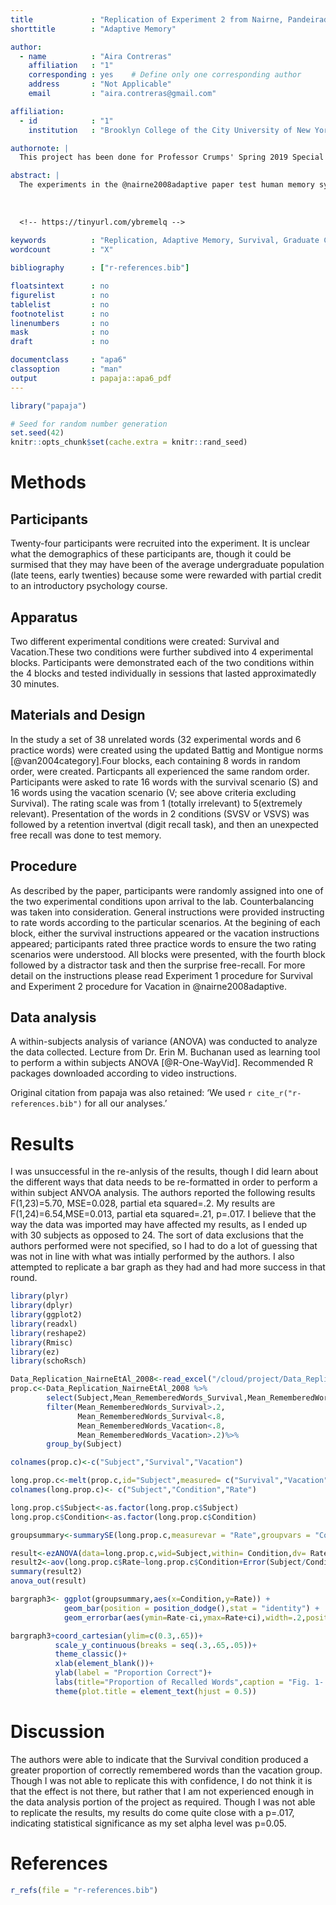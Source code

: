 ```yaml
---
title             : "Replication of Experiment 2 from Nairne, Pandeirada, and Thompson (2008) 'The Comparative Value of Survival Processing'"
shorttitle        : "Adaptive Memory"

author: 
  - name          : "Aira Contreras"
    affiliation   : "1"
    corresponding : yes    # Define only one corresponding author
    address       : "Not Applicable"
    email         : "aira.contreras@gmail.com"

affiliation:
  - id            : "1"
    institution   : "Brooklyn College of the City University of New York"

authornote: |
  This project has been done for Professor Crumps' Spring 2019 Special Topics in Experimental Psychology Pscy. 7709G.

abstract: |
  The experiments in the @nairne2008adaptive paper test human memory systems in survival and non-survival conditions in an effort to determine if one yields measurably better recollection from participants. Participants were asked to rate words in conditions that produce excellent retention including conditions that had words related to pleasantness, imagery, and self reference. Previous experiments have suggested that participants show superior memory when words  were related to survival conditions. The researchers suggest that this may be a result of fitness advantages accrued in the ancestral past. The goal of this exercise is to replicate one of the experiments presented in the paper and determine if the results were similar or even the same. The analysis will be done via the Rstudio software. I was able to [successfully/not successfully] replication the experiment.
  
  
  
  <!-- https://tinyurl.com/ybremelq -->
  
keywords          : "Replication, Adaptive Memory, Survival, Graduate Class"
wordcount         : "X"

bibliography      : ["r-references.bib"]

floatsintext      : no
figurelist        : no
tablelist         : no
footnotelist      : no
linenumbers       : no
mask              : no
draft             : no

documentclass     : "apa6"
classoption       : "man"
output            : papaja::apa6_pdf
---
```


```r
library("papaja")
```

```r
# Seed for random number generation
set.seed(42)
knitr::opts_chunk$set(cache.extra = knitr::rand_seed)
```



# Methods

## Participants
Twenty-four participants were recruited into the experiment. It is unclear what the demographics of these participants are, though it could be surmised that they may have been of the average undergraduate population (late teens, early twenties) because some were rewarded with partial credit to an introductory psychology course.

## Apparatus
Two different experimental conditions were created: Survival and Vacation.These two conditions were further subdived into 4 experimental blocks. Participants were demonstrated each of the two conditions within the 4 blocks and tested individually in sessions that lasted approximatedly 30 minutes.

## Materials and Design
In the study a set of 38 unrelated words (32 experimental words and 6 practice words) were created using the updated Battig and Montigue norms [@van2004category].Four blocks, each containing 8 words in random order, were created. Particpants all experienced the same random order. Participants were asked to rate 16 words with the survival scenario (S) and 16 words using the vacation scenario (V; see above criteria excluding Survival). The rating scale was from 1 (totally irrelevant) to 5(extremely relevant). Presentation of the words in 2 conditions (SVSV or VSVS) was followed by a retention invertval (digit recall task), and then an unexpected free recall was done to test memory.

## Procedure

As described by the paper, participants were randomly assigned into one of the two experimental conditions upon arrival to the lab. Counterbalancing was taken into consideration. General instructions were provided instructing to rate words according to the particular scenarios. At the begining of each block, either the survival instructions appeared or the vacation instructions appeared; participants rated three practice words to ensure the two rating scenarios were understood. All blocks were presented, with the fourth block followed by a distractor task and then the surprise free-recall. For more detail on the instructions please read Experiment 1 procedure for Survival and Experiment 2 procedure for Vacation in @nairne2008adaptive. 


## Data analysis
A within-subjects analysis of variance (ANOVA) was conducted to analyze the data collected. Lecture from Dr. Erin M. Buchanan used as learning tool to perform a within subjects ANOVA [@R-One-WayVid]. Recommended R packages downloaded according to video instructions. 

Original citation from papaja was also retained: 'We used `r cite_r("r-references.bib")` for all our analyses.'


# Results

I was unsuccessful in the re-anlysis of the results, though I did learn about the different ways that data needs to be re-formatted in order to perform a within subject ANVOA analysis. The authors reported the following results F(1,23)=5.70, MSE=0.028, partial eta squared=.2. My results are F(1,24)=6.54,MSE=0.013, partial eta squared=.21, p=.017. I believe that the way the data was imported may have affected my results, as I ended up with 30 subjects as opposed to 24. The sort of data exclusions that the authors performed were not specified, so I had to do a lot of guessing that was not in line with what was intially performed by the authors. I also attempted to replicate a bar graph as they had and had more success in that round.

```r
library(plyr)
library(dplyr)
library(ggplot2)
library(readxl)
library(reshape2)
library(Rmisc)
library(ez)
library(schoRsch)

Data_Replication_NairneEtAl_2008<-read_excel("/cloud/project/Data_Replication_NairneEtAl_2008.xls")
prop.c<-Data_Replication_NairneEtAl_2008 %>%
        select(Subject,Mean_RememberedWords_Survival,Mean_RememberedWords_Vacation)%>%
        filter(Mean_RememberedWords_Survival>.2,
               Mean_RememberedWords_Survival<.8,
               Mean_RememberedWords_Vacation<.8,
               Mean_RememberedWords_Vacation>.2)%>%
        group_by(Subject)

colnames(prop.c)<-c("Subject","Survival","Vacation")

long.prop.c<-melt(prop.c,id="Subject",measured= c("Survival","Vacation"))
colnames(long.prop.c)<- c("Subject","Condition","Rate")

long.prop.c$Subject<-as.factor(long.prop.c$Subject)
long.prop.c$Condition<-as.factor(long.prop.c$Condition)

groupsummary<-summarySE(long.prop.c,measurevar = "Rate",groupvars = "Condition")


```

```r
result<-ezANOVA(data=long.prop.c,wid=Subject,within= Condition,dv= Rate, detailed = T)
result2<-aov(long.prop.c$Rate~long.prop.c$Condition+Error(Subject/Condition), data = long.prop.c)
summary(result2)
anova_out(result)

```

```r
bargraph3<- ggplot(groupsummary,aes(x=Condition,y=Rate)) +
            geom_bar(position = position_dodge(),stat = "identity") +
            geom_errorbar(aes(ymin=Rate-ci,ymax=Rate+ci),width=.2,position = position_dodge(.9))

bargraph3+coord_cartesian(ylim=c(0.3,.65))+
          scale_y_continuous(breaks = seq(.3,.65,.05))+
          theme_classic()+
          xlab(element_blank())+
          ylab(label = "Proportion Correct")+
          labs(title="Proportion of Recalled Words",caption = "Fig. 1- Average proportion of words recalled for each scenario. Error bars are the 95% confidence intervals")+
          theme(plot.title = element_text(hjust = 0.5))

```

# Discussion

The authors were able to indicate that the Survival condition produced a greater proportion of correctly remembered words than the vacation group. Though I was not able to replicate this with confidence, I do not think it is that the effect is not there, but rather that I am not experienced enough in the data analysis portion of the project as required. Though I was not able to replicate the results, my results do come quite close with a p=.017, indicating statistical significance as my set alpha level was p=0.05.
\newpage

# References
```r
r_refs(file = "r-references.bib")

```

\begingroup
\setlength{\parindent}{-0.5in}
\setlength{\leftskip}{0.5in}

<div id = "refs"></div>
\endgroup
